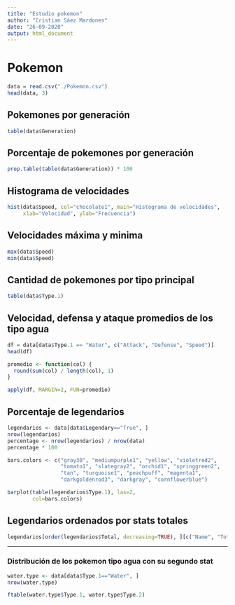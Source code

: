 ---
title: "Estudio pokemon"
author: "Cristian Sáez Mardones"
date: "26-09-2020"
output: html_document
---

# Pokemon

```{r}
data = read.csv("./Pokemon.csv")
head(data, 3)
```

## Pokemones por generación

```{r}
table(data$Generation)
```

## Porcentaje de pokemones por generación

```{r}
prop.table(table(data$Generation)) * 100
```

## Histograma de velocidades

```{r}
hist(data$Speed, col="chocolate1", main="Histograma de velocidades",
     xlab="Velocidad", ylab="Frecuencia")
```

## Velocidades máxima y minima

```{r}
max(data$Speed)
min(data$Speed)
```

## Cantidad de pokemones por tipo principal

```{r}
table(data$Type.1)
```

## Velocidad, defensa y ataque promedios de los tipo agua

```{r}
df = data[data$Type.1 == "Water", c("Attack", "Defense", "Speed")]
head(df)

promedio <- function(col) {
  round(sum(col) / length(col), 1)
}

apply(df, MARGIN=2, FUN=promedio)
```

## Porcentaje de legendarios

```{r}
legendarios <- data[data$Legendary=="True", ]
nrow(legendarios)
percentage <- nrow(legendarios) / nrow(data)
percentage * 100

bars.colors <- c("gray30", "mediumpurple1", "yellow", "violetred2",
                 "tomato1", "slategray2", "orchid1", "springgreen2",
                 "tan", "turquoise1", "peachpuff", "magenta1",
                 "darkgoldenrod3", "darkgray", "cornflowerblue")

barplot(table(legendarios$Type.1), las=2,
        col=bars.colors)
```

## Legendarios ordenados por stats totales

```{r}
legendarios[order(legendarios$Total, decreasing=TRUE), ][c("Name", "Total")]
```

***

### Distribución de los pokemon tipo agua con su segundo stat

```{r}
water.type <- data[data$Type.1=="Water", ]
nrow(water.type)

ftable(water.type$Type.1, water.type$Type.2)
```






